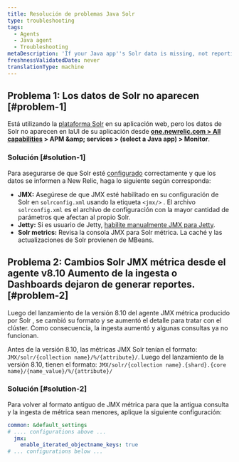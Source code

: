```yaml
---
title: Resolución de problemas Java Solr
type: troubleshooting
tags:
  - Agents
  - Java agent
  - Troubleshooting
metaDescription: 'If your Java app''s Solr data is missing, not reporting to New Relic, or too much data is being reported, follow these troubleshooting steps to ensure Solr is configured correctly.'
freshnessValidatedDate: never
translationType: machine
---
```


## Problema 1: Los datos de Solr no aparecen [#problem-1]

Está utilizando la [plataforma Solr](http://lucene.apache.org/solr/) en su aplicación web, pero los datos de Solr no aparecen en laUI <InlinePopover type="apm" />de su aplicación desde <DNT>**[one.newrelic.com &gt; All capabilities](https://one.newrelic.com/all-capabilities) &gt; APM &amp;amp; services &gt; (select a Java app) &gt; Monitor**</DNT>.

### Solución [#solution-1]

Para asegurarse de que Solr esté [configurado](/docs/agents/java-agent/getting-started/compatibility-requirements-java-agent#other) correctamente y que los datos se informen a New Relic, haga lo siguiente según corresponda:

* <DNT>**JMX:**</DNT> Asegúrese de que JMX esté habilitado en su configuración de Solr en `solrconfig.xml` usando la etiqueta `<jmx/>` . El archivo `solrconfig.xml` es el archivo de configuración con la mayor cantidad de parámetros que afectan al propio Solr.
* <DNT>**Jetty:**</DNT> Si es usuario de Jetty, [habilite manualmente JMX para Jetty](https://wiki.eclipse.org/Jetty/Tutorial/JMX#Enabling_JMXConnectorServer_for_Remote_Access).
* <DNT>**Solr metrics:**</DNT> Revisa la consola JMX para Solr métrica. La caché y las actualizaciones de Solr provienen de MBeans.

## Problema 2: Cambios Solr JMX métrica desde el agente v8.10 Aumento de la ingesta o Dashboards dejaron de generar reportes. [#problem-2]

Luego del lanzamiento de la versión 8.10 del agente JMX métrica producido por Solr , se cambió su formato y se aumentó el detalle para tratar con el clúster. Como consecuencia, la ingesta aumentó y algunas consultas ya no funcionan.

Antes de la versión 8.10, las métricas JMX Solr tenían el formato: `JMX/solr/{collection name}/%/{attribute}/`. Luego del lanzamiento de la versión 8.10, tienen el formato: `JMX/solr/{collection name}.{shard}.{core name}/{name_value}/%/{attribute}/`

### Solución [#solution-2]

Para volver al formato antiguo de JMX métrica para que la antigua consulta y la ingesta de métrica sean menores, aplique la siguiente configuración:

```yml
common: &default_settings
# .... configurations above ...
  jmx:
    enable_iterated_objectname_keys: true
# ... configurations below ...
```